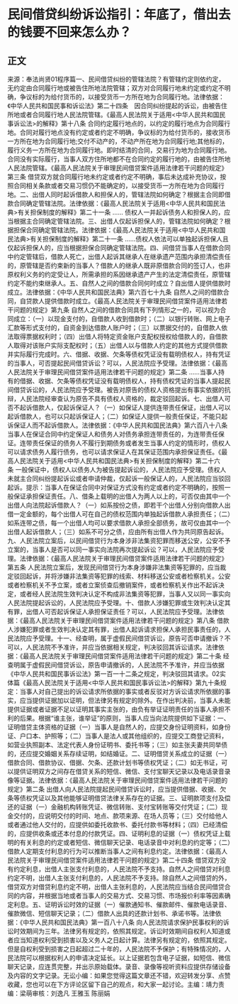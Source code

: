 # 民间借贷纠纷诉讼指引：年底了，借出去的钱要不回来怎么办？
## 正文
来源：奉法尚贤01程序篇一、民间借贷纠纷的管辖法院？有管辖约定则依约定，无约定由合同履行地或被告住所地法院管辖；双方对合同履行地未约定或约定不明确，争议标的为给付货币的，以接受货币一方所在地为合同履行地。法律依据：《中华人民共和国民事和诉讼法》第二十四条　因合同纠纷提起的诉讼，由被告住所地或者合同履行地人民法院管辖。《最高人民法院关于适用<中华人民共和国民事诉讼法>的解释》第十八条 合同约定履行地点的，以约定的履行地点为合同履行地。合同对履行地点没有约定或者约定不明确，争议标的为给付货币的，接收货币一方所在地为合同履行地;交付不动产的，不动产所在地为合同履行地;其他标的，履行义务一方所在地为合同履行地。即时结清的合同，交易行为地为合同履行地。合同没有实际履行，当事人双方住所地都不在合同约定的履行地的，由被告住所地人民法院管辖。《最高人民法院关于审理民间借贷案件适用法律若干问题的规定》第三条 借贷双方就合同履行地未约定或者约定不明确，事后未达成补充协议，按照合同相关条款或者交易习惯仍不能确定的，以接受货币一方所在地为合同履行地。二、出借人同时起诉借款人和担保人的，管辖法院如何确定？根据主合同即借款合同确定管辖法院。法律依据：《最高人民法院关于适用<中华人民共和国民法典>有关担保制度的解释》第二十一条 ...... 债权人一并起诉债务人和担保人的，应当根据主合同确定管辖法院。三、出借人仅起诉担保人的，管辖法院如何确定？根据担保合同确定管辖法院。法律依据：《最高人民法院关于适用<中华人民共和国民法典>有关担保制度的解释》第二十一条 ......债权人依法可以单独起诉担保人且仅起诉担保人的，应当根据担保合同确定管辖法院。四、间借贷当事人在借款合同中约定管辖后，借款人死亡，出借人起诉其继承人在继承遗产范围内承担清偿责任的，原管辖是否约束新的当事人？借款人的继承人既非原借款合同的签订人，也非原权利义务的约定受让人，所需承担的系因继承遗产产生的法定清偿责任，原管辖约定不能约束继承人。五、自然人之间的借款合同何时成立？自出借人提供借款时成立。法律依据：《中华人民共和国民法典》第六百七十九条 自然人之间的借款合同，自贷款人提供借款时成立。《最高人民法院关于审理民间借贷案件适用法律若干问题的规定》第九条 自然人之间的借款合同具有下列情形之一的，可以视为合同成立：（一）以现金支付的，自借款人收到借款时；（二）以银行转账、网上电子汇款等形式支付的，自资金到达借款人账户时；（三）以票据交付的，自借款人依法取得票据权利时；（四）出借人将特定资金账户支配权授权给借款人的，自借款人取得对该账户实际支配权时；（五）出借人以与借款人约定的其他方式提供借款并实际履行完成时。六、借据、收据、欠条等债权凭证没有载明债权人，持有凭证的当事人，可否提起民间借贷诉讼？可以，人民法院应予受理。法律依据：《最高人民法院关于审理民间借贷案件适用法律若干问题的规定》第二条 ......当事人持有的借据、收据、欠条等债权凭证没有载明债权人，持有债权凭证的当事人提起民间借贷诉讼的，人民法院应予受理。被告对原告的债权人资格提出有事实依据的抗辩，人民法院经审查认为原告不具有债权人资格的，裁定驳回起诉。七、出借人可否不起诉借款人，仅起诉保证人？（一）如保证人提供连带责任保证，出借人可以起诉借款人，也可以只起诉保证人；（二）如保证人提供一般责任保证，不能只起诉保证人而不起诉借款人。法律依据：《中华人民共和国民法典》第六百八十八条 当事人在保证合同中约定保证人和债务人对债务承担连带责任的，为连带责任保证。连带责任保证的债务人不履行到期债务或者发生当事人约定的情形时，债权人可以请求债务人履行债务，也可以请求保证人在其保证范围内承担保证责任。《最高人民法院关于适用<中华人民共和国民法典>有关担保制度的解释》第二十六条 一般保证中，债权人以债务人为被告提起诉讼的，人民法院应予受理。债权人未就主合同纠纷提起诉讼或者申请仲裁，仅起诉一般保证人的，人民法院应当驳回起诉。提示：当事人在保证合同中对保证方式没有约定或者约定不明确的，按照一般保证承担保证责任。八、借条上载明的出借人为两人以上的，可否仅由其中一个出借人向法院起诉借款人？（一）如系按份之债，即若干个出借人分别向借款人出借一定金额的，每个出借人可在自己的债权范围内单独起诉借款人承担责任；（二）如系连带之债，每一个出借人均可以要求借款人承担全部债务，故可仅由其中一个出借人起诉借款人；（三）如系不可分之债，应由所有出借人作为共同原告起诉。九、人民法院立案后，以民间借贷行为本身涉非法集资犯罪而移送公安，公安不予立案的，当事人是否可以同一事实向法院再次提起诉讼？可以，人民法院应予受理。法律依据：《最高人民法院关于审理民间借贷案件适用法律若干问题的规定》第五条 人民法院立案后，发现民间借贷行为本身涉嫌非法集资等犯罪的，应当裁定驳回起诉，并将涉嫌非法集资等犯罪的线索、材料移送公安或者检察机关。公安或者检察机关不予立案，或者立案侦查后撤销案件，或者检察机关作出不起诉决定，或者经人民法院生效判决认定不构成非法集资等犯罪，当事人又以同一事实向人民法院提起诉讼的，人民法院应予受理。十、借款人涉嫌犯罪或生效判决认定其有罪，出借人可否起诉保证人承担保证责任？可以，人民法院应予受理。法律依据：《最高人民法院关于审理民间借贷案件适用法律若干问题的规定》第八条 借款人涉嫌犯罪或者生效判决认定其有罪，出借人起诉请求担保人承担民事责任的，人民法院应予受理。十一、经查明，属于虚假民间借贷诉讼，原告可否申请撤诉？不可以，人民法院不予准许，并应当依据相关规定，判决驳回其诉讼请求。法律依据：《最高人民法院关于审理民间借贷案件适用法律若干问题的规定》第二十条 经查明属于虚假民间借贷诉讼，原告申请撤诉的，人民法院不予准许，并应当依据《中华人民共和国民事诉讼法》第一百一十二条之规定，判决驳回其请求。02实体篇《最高人民法院关于适用<中华人民共和国民事诉讼法>的解释》第九十条规定：当事人对自己提出的诉讼请求所依据的事实或者反驳对方诉讼请求所依据的事实，应当提供证据加以证明，但法律另有规定的除外。在作出判决前，当事人未能提供证据或者证据不足以证明其事实主张的，由负有举证证明责任的当事人承担不利的后果。根据“谁主张，谁举证”的原则，当事人应当向法院提供如下证据：一、证明借贷主体资格的证据（一）当事人是自然人的，应提交身份证明资料，如身份证、户口本、护照等；（二）当事人是法人或其他组织的，应提交工商登记资料，如营业执照副本、法定代表人身份证明书、委托书等；（三）如主张夫妻共同举债的，还应提交婚姻关系存续证明，如结婚证。二、证明借贷关系成立的证据（一）借款合同、借款协议、借据、欠条、还款计划书等债权凭证；（二）如无书证，可以提供证明双方之间存在借贷关系的短信、微信、支付宝聊天记录以及电话录音录像等证据。法律依据：《最高人民法院关于审理民间借贷案件适用法律若干问题的规定》第二条 出借人向人民法院提起民间借贷诉讼时，应当提供借据、收据、欠条等债权凭证以及其他能够证明借贷法律关系存在的证据。三、证明款项支付及偿还的证据（一）金融机构转账凭证、微信转账、支付宝转账等交付凭证；（二）现金交付的，应说明交付的时间、地点、款项来源、在场人员等；（三）交付给他人或者通过他人交付的，应提供如委托收款书、委托付款书等材料；（四）已经清偿的，应提供收条或还本付息的付款凭证。四、证明利息的证据（一）债权凭证上载明的有关利息的约定或者短信、微信聊天记录、电话录音中对利息的约定等；（二）借款人定期支付利息的行为可以推断当事人之间有利息约定。法律依据：《最高人民法院关于审理民间借贷案件适用法律若干问题的规定》第二十四条 借贷双方没有约定利息，出借人主张支付利息的，人民法院不予支持。自然人之间借贷对利息约定不明，出借人主张支付利息的，人民法院不予支持。除自然人之间借贷的外，借贷双方对借贷利息约定不明，出借人主张利息的，人民法院应当结合民间借贷合同的内容，并根据当地或者当事人的交易方式、交易习惯、市场报价利率等因素确定利息。五、证明诉讼时效的证据（一）催款通知书、催款邮件、催款电话录音、催款微信、短信聊天记录；（二）借款人出具的还款计划书、承诺书等。法律依据：《中华人民共和国民法典》第一百八十八条 向人民法院请求保护民事权利的诉讼时效期间为三年。法律另有规定的，依照其规定。诉讼时效期间自权利人知道或者应当知道权利受到损害以及义务人之日起计算。法律另有规定的，依照其规定。但是自权利受到损害之日起超过二十年的，人民法院不予保护；有特殊情况的，人民法院可以根据权利人的申请决定延长。以上证据若包含电子证据，如短信、微信聊天记录，应连贯完整，并出示原始载体。录音、录像等视听资料应提供存储设备及内容的文字记录。无讼小编：如果您觉得这篇文章还不错，欢迎转发分享、点赞收藏，您也可以在下方评论区留下自己的观点，和大家一起讨论。主编：靖力责编：梁萌审核：刘逸凡 王雅玉 陈丽娟